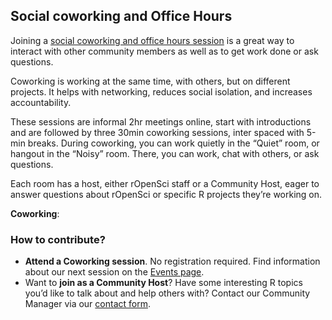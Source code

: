 ## Social coworking and Office Hours {#coworking}

Joining a [social coworking and office hours session](https://ropensci.org/blog/2021/08/17/coworking-sessions/) is a great way to interact with other community members as well as to get work done or
ask questions. 

Coworking is working at the same time, with others, but on different projects. 
It helps with networking, reduces social isolation, and increases accountability.

These sessions are informal 2hr meetings online, start with introductions and are followed by three 30min coworking sessions, inter spaced with 5-min breaks. 
During coworking, you can work quietly in the "Quiet" room, or hangout in the "Noisy" room. 
There, you can work, chat with others, or ask questions. 

Each room has a host, either rOpenSci staff or a Community Host, eager to answer
questions about rOpenSci or specific R projects they're working on. 

**Coworking**: 

### How to contribute? 

*   **Attend a Coworking session**. No registration required. Find information about our next session on the [Events page](https://ropensci.org/events/). 
*   Want to **join as a Community Host**? Have some interesting R topics you'd like to talk about and help others with? Contact our Community Manager via our [contact form](https://ropensci.org/contact/).
